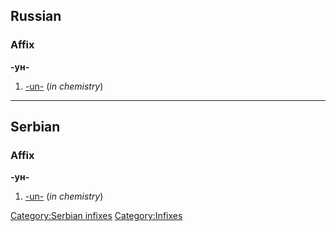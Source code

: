 ==Russian==
===Affix===
'''-ун-'''

#[[-un-]] (''in chemistry'')

----
==Serbian==
===Affix===
'''-ун-'''
#[[-un-]] (''in chemistry'')
[[Category:Serbian infixes]]
[[Category:Infixes]]
